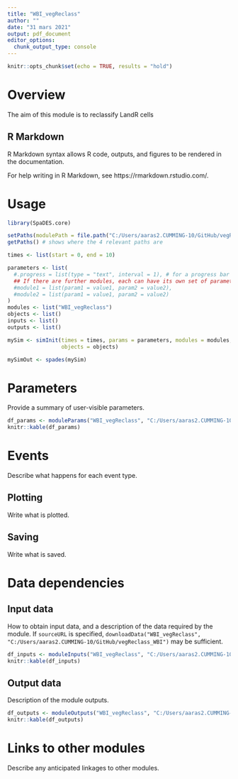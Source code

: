 ```yaml
---
title: "WBI_vegReclass"
author: ""
date: "31 mars 2021"
output: pdf_document
editor_options:
  chunk_output_type: console
---
```


```r
knitr::opts_chunk$set(echo = TRUE, results = "hold")
```

# Overview

The aim of this module is to reclassify LandR cells 

## R Markdown

R Markdown syntax allows R code, outputs, and figures to be rendered in the documentation.

For help writing in R Markdown, see https://rmarkdown.rstudio.com/.

# Usage

```r
library(SpaDES.core)

setPaths(modulePath = file.path("C:/Users/aaras2.CUMMING-10/GitHub/vegReclass_WBI"))
getPaths() # shows where the 4 relevant paths are

times <- list(start = 0, end = 10)

parameters <- list(
  #.progress = list(type = "text", interval = 1), # for a progress bar
  ## If there are further modules, each can have its own set of parameters:
  #module1 = list(param1 = value1, param2 = value2),
  #module2 = list(param1 = value1, param2 = value2)
)
modules <- list("WBI_vegReclass")
objects <- list()
inputs <- list()
outputs <- list()

mySim <- simInit(times = times, params = parameters, modules = modules,
                 objects = objects)

mySimOut <- spades(mySim)
```

# Parameters

Provide a summary of user-visible parameters.

```r
df_params <- moduleParams("WBI_vegReclass", "C:/Users/aaras2.CUMMING-10/GitHub/vegReclass_WBI")
knitr::kable(df_params)
```

# Events

Describe what happens for each event type.

## Plotting

Write what is plotted.

## Saving

Write what is saved.

# Data dependencies

## Input data

How to obtain input data, and a description of the data required by the module.
If `sourceURL` is specified, `downloadData("WBI_vegReclass", "C:/Users/aaras2.CUMMING-10/GitHub/vegReclass_WBI")` may be sufficient.

```r
df_inputs <- moduleInputs("WBI_vegReclass", "C:/Users/aaras2.CUMMING-10/GitHub/vegReclass_WBI")
knitr::kable(df_inputs)
```

## Output data

Description of the module outputs.

```r
df_outputs <- moduleOutputs("WBI_vegReclass", "C:/Users/aaras2.CUMMING-10/GitHub/vegReclass_WBI")
knitr::kable(df_outputs)
```

# Links to other modules

Describe any anticipated linkages to other modules.
